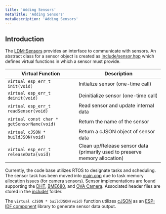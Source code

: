 ```yaml
---
title: 'Adding Sensors'
metaTitle: 'Adding Sensors'
metaDescription: 'Adding Sensors'
---
```


## Introduction

The [LDM-Sensors](https://github.com/LilDataMonster/ldm-sensors) provides an interface to communicate with sensors. An abstract class for a sensor object is created as [include/sensor.hpp](https://github.com/LilDataMonster/ldm-sensors/blob/master/include/sensor.hpp) which defines virtual functions in which a sensor must provide.


| Virtual Function                           | Description                                                                 |
|--------------------------------------------|-----------------------------------------------------------------------------|
| `virtual esp_err_t init(void)`             | Initialize sensor (one-time call)                                           |
| `virtual esp_err_t deinit(void)`           | Deinitialize sensor (one-time call)                                         |
| `virtual esp_err_t readSensor(void)`       | Read sensor and update internal data                                        |
| `virtual const char * getSensorName(void)` | Return the name of the sensor                                               |
| `virtual cJSON * buildJSON(void)`          | Return a cJSON object of sensor data                                        |
| `virtual esp_err_t releaseData(void)`      | Clean up/Release sensor data (primarily used to preserve memory allocation) |

Currently, the code base utilizes RTOS to designate tasks and scheduling. The sensor task has been moved into [main.cpp](https://github.com/LilDataMonster/loincloth/blob/master/main/main.cpp) due to task memory allocation issues (for camera sensors). Sensor implementations are found supporting the [DHT](https://github.com/LilDataMonster/ldm-sensors/blob/master/src/dht.cpp), [BME680](https://github.com/LilDataMonster/ldm-sensors/blob/master/src/bme680.cpp), and [OVA Camera](https://github.com/LilDataMonster/ldm-sensors/blob/master/src/camera.cpp). Associated header files are stored in the [include/](https://github.com/LilDataMonster/ldm-sensors/tree/master/include) folder.


The `virtual cJSON * buildJSON(void)` function utilizes [cJSON](https://github.com/DaveGamble/cJSON) as an [ESP-IDF component](https://github.com/espressif/esp-idf/tree/master/components/json) library to generate sensor data output.
